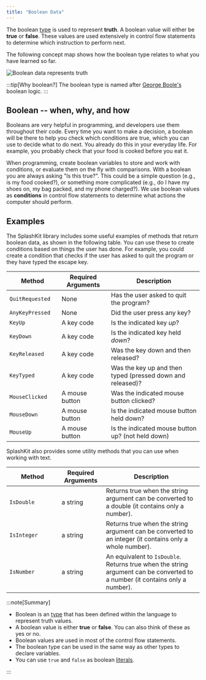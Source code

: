 ```yaml
---
title: "Boolean Data"
---
```


<div class="not-content">
  <YouTube id="rmY28jiKb5w" params="fs=1&modestbranding=1&rel=0&autoplay=1"/>
</div>

The boolean [type](/book/part-1-instructions/1-sequence-and-data/1-concepts/06-type) is used to represent **truth**. A boolean value will either be **true** or **false**. These values are used extensively in control flow statements to determine which instruction to perform next.

The following concept map shows how the boolean type relates to what you have learned so far.

![Boolean data represents truth](./images/boolean-data.png "Boolean data represents truth")

:::tip[Why boolean?]
The boolean type is named after [George Boole's](https://en.wikipedia.org/wiki/George_Boole) boolean logic.
:::

## Boolean -- when, why, and how

Booleans are very helpful in programming, and developers use them throughout their code. Every time you want to make a decision, a boolean will be there to help you check which conditions are true, which you can use to decide what to do next. You already do this in your everyday life. For example, you probably check that your food is cooked before you eat it.

When programming, create boolean variables to store and work with conditions, or evaluate them on the fly with comparisons. With a boolean you are always asking "Is this true?". This could be a simple question (e.g., is my food cooked?), or something more complicated (e.g., do I have my shoes on, my bag packed, and my phone charged?). We use boolean values as **conditions** in control flow statements to determine what actions the computer should perform.

## Examples

The SplashKit library includes some useful examples of methods that return boolean data, as shown in the following table. You can use these to create conditions based on things the user has done. For example, you could create a condition that checks if the user has asked to quit the program or they have typed the escape key.

| <div style="width:120px">**Method**</div> | **Required Arguments** |**Description** |
|-----------|------------------------|----------------|
|`QuitRequested`| None | Has the user asked to quit the program? |
|`AnyKeyPressed`| None | Did the user press any key? |
|`KeyUp`| A key code | Is the indicated key *up*? |
|`KeyDown`| A key code | Is the indicated key held *down*? |
|`KeyReleased`| A key code | Was the key down and then released? |
|`KeyTyped`| A key code | Was the key up and then typed (pressed down and released)? |
|`MouseClicked`| A mouse button | Was the indicated mouse button clicked? |
|`MouseDown`| A mouse button | Is the indicated mouse button held down? |
|`MouseUp`| A mouse button | Is the indicated mouse button up? (not held down) |

SplashKit also provides some utility methods that you can use when working with text.

| <div style="width:120px">**Method**</div> | **Required Arguments** |**Description** |
|-----------|------------------------|----------------|
|`IsDouble`| a string | Returns true when the string argument can be converted to a double (it contains only a number). |
|`IsInteger`| a string | Returns true when the string argument can be converted to an integer (it contains only a whole number). |
|`IsNumber`| a string | An equivalent to `IsDouble`. Returns true when the string argument can be converted to a number (it contains only a number). |

:::note[Summary]

- Boolean is an [type](/book/part-1-instructions/1-sequence-and-data/1-concepts/06-type) that has been defined within the language to represent truth values.
- A boolean value is either **true** or **false**. You can also think of these as yes or no.
- Boolean values are used in most of the control flow statements.
- The boolean type can be used in the same way as other types to declare variables.
- You can use `true` and `false` as boolean [literals](/book/part-1-instructions/1-sequence-and-data/1-concepts/05-literal).

:::
